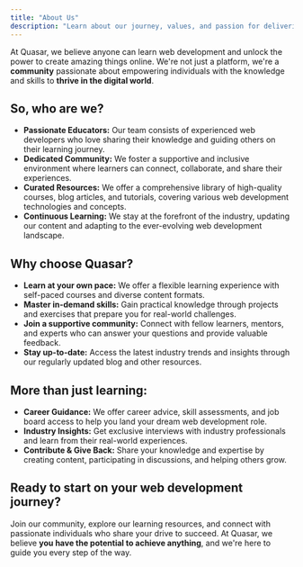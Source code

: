 ```yaml
---
title: "About Us"
description: "Learn about our journey, values, and passion for delivering free courses and articles that inspires and resonates with you."
---
```


At Quasar, we believe anyone can learn web development and unlock the power to create amazing things online. We're not just a platform, we're a **community** passionate about empowering individuals with the knowledge and skills to **thrive in the digital world**.

## So, who are we?

- **Passionate Educators:** Our team consists of experienced web developers who love sharing their knowledge and guiding others on their learning journey.
- **Dedicated Community:** We foster a supportive and inclusive environment where learners can connect, collaborate, and share their experiences.
- **Curated Resources:** We offer a comprehensive library of high-quality courses, blog articles, and tutorials, covering various web development technologies and concepts.
- **Continuous Learning:** We stay at the forefront of the industry, updating our content and adapting to the ever-evolving web development landscape.

## Why choose Quasar?

- **Learn at your own pace:** We offer a flexible learning experience with self-paced courses and diverse content formats.
- **Master in-demand skills:** Gain practical knowledge through projects and exercises that prepare you for real-world challenges.
- **Join a supportive community:** Connect with fellow learners, mentors, and experts who can answer your questions and provide valuable feedback.
- **Stay up-to-date:** Access the latest industry trends and insights through our regularly updated blog and other resources.

## More than just learning:

- **Career Guidance:** We offer career advice, skill assessments, and job board access to help you land your dream web development role.
- **Industry Insights:** Get exclusive interviews with industry professionals and learn from their real-world experiences.
- **Contribute & Give Back:** Share your knowledge and expertise by creating content, participating in discussions, and helping others grow.

## Ready to start on your web development journey?

Join our community, explore our learning resources, and connect with passionate individuals who share your drive to succeed. At Quasar, we believe **you have the potential to achieve anything**, and we're here to guide you every step of the way.
